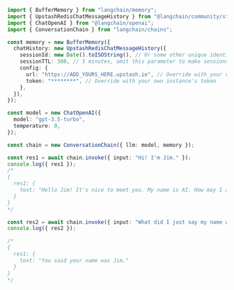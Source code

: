 ```typescript
import { BufferMemory } from "langchain/memory";
import { UpstashRedisChatMessageHistory } from "@langchain/community/stores/message/upstash_redis";
import { ChatOpenAI } from "@langchain/openai";
import { ConversationChain } from "langchain/chains";

const memory = new BufferMemory({
  chatHistory: new UpstashRedisChatMessageHistory({
    sessionId: new Date().toISOString(), // Or some other unique identifier for the conversation
    sessionTTL: 300, // 5 minutes, omit this parameter to make sessions never expire
    config: {
      url: "https://ADD_YOURS_HERE.upstash.io", // Override with your own instance's URL
      token: "********", // Override with your own instance's token
    },
  }),
});

const model = new ChatOpenAI({
  model: "gpt-3.5-turbo",
  temperature: 0,
});

const chain = new ConversationChain({ llm: model, memory });

const res1 = await chain.invoke({ input: "Hi! I'm Jim." });
console.log({ res1 });
/*
{
  res1: {
    text: "Hello Jim! It's nice to meet you. My name is AI. How may I assist you today?"
  }
}
*/

const res2 = await chain.invoke({ input: "What did I just say my name was?" });
console.log({ res2 });

/*
{
  res1: {
    text: "You said your name was Jim."
  }
}
*/
```